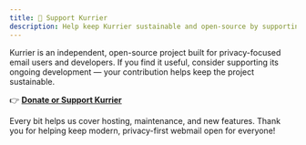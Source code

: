 ```yaml
---
title: 💙 Support Kurrier
description: Help keep Kurrier sustainable and open-source by supporting its development.
---
```


Kurrier is an independent, open-source project built for privacy-focused email users and developers.
If you find it useful, consider supporting its ongoing development — your contribution helps keep the project sustainable.

👉 [**Donate or Support Kurrier**](https://buy.stripe.com/dRmfZje75d4OaGG8ux3Nm00)

Every bit helps us cover hosting, maintenance, and new features.
Thank you for helping keep modern, privacy-first webmail open for everyone!
